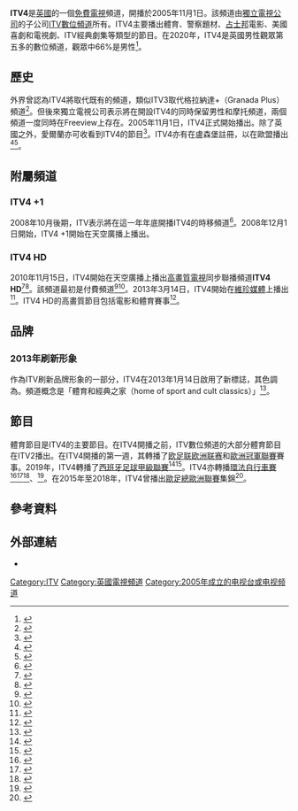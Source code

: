 {{noteTA
|1=zh-tw:詹姆士·龐德;zh-hk:占士邦;zh-cn:詹姆斯·邦德;
}}

{{Infobox TV channel
| name              = ITV4
| logofile          = ITV4 logo 2013.png
| logosize          = 150px
| logocaption       =
| logoalt           =
| launch            = 
| picture format    = [[1080i|1080i]][[高畫質電視|高畫質電視]]，[[16:9|16:9]][[576i|576i]][[標準畫質電視|標準畫質電視]]
| share             = 
| share as of       = 
| share source      = 
| country           = 英國
| slogan            = ''The Home of Sport and Cult Classics''
| owner             = [[ITV數位頻道|ITV數位頻道]]<br />（[[獨立電視公司|獨立電視公司]]）
| replaced names    = [[ITV新聞頻道|ITV新聞頻道]]
| sister names      = [[獨立電視台_(英國)|ITV]]<br>[[ITV2|ITV2]]<br>[[ITV3|ITV3]]<br>[[ITVBe|ITVBe]]<br>[[CITV|CITV]]
| timeshift names   = ITV4 +1
| web               = {{URL|www.itv.com/hub/itv4}}
| terr serv 1       = [[Freeview|Freeview]]
| terr chan 1       = 第25頻道<br>第59頻道（+1）
}}
'''ITV4'''是[[英國|英國]]的一個[[免費電視頻道接收|免費電視]]頻道，開播於2005年11月1日。該頻道由[[獨立電視公司|獨立電視公司]]的子公司[[ITV數位頻道|ITV數位頻道]]所有。ITV4主要播出體育、警察題材、[[占士邦|占士邦]]電影、美國喜劇和電視劇、ITV經典劇集等類型的節目。在2020年，ITV4是英國男性觀眾第五多的數位頻道，觀眾中66%是男性<ref>{{cite web |url=https://www.itvmedia.co.uk/advertising-on-itv/our-channels#channel-itv4 |title=ITV4 |publisher=ITV Media |access-date=2021-07-03 |archive-date=2021-03-09 |archive-url=https://web.archive.org/web/20210309185927/https://www.itvmedia.co.uk/advertising-on-itv/our-channels#channel-itv4 |dead-url=no }}</ref>。

==歷史==
外界曾認為ITV4將取代既有的{{link-en|男性和摩托|Men & Motors}}頻道，類似ITV3取代格拉納達+（Granada Plus）頻道<ref>{{cite web|url=https://www.campaignlive.co.uk/article/itv4-takes-men-motors-slot/464997|title=ITV4 takes Men and Motors slot|publisher=campaign|access-date=2021-07-03|archive-date=2021-07-03|archive-url=https://web.archive.org/web/20210703090851/https://www.campaignlive.co.uk/article/itv4-takes-men-motors-slot/464997|dead-url=no}}</ref>。但後來獨立電視公司表示將在開設ITV4的同時保留男性和摩托頻道，兩個頻道一度同時在Freeview上存在。2005年11月1日，ITV4正式開始播出。除了英國之外，愛爾蘭亦可收看到ITV4的節目<ref>{{cite web |url=http://www.theairwaves.net/index.php/cable/4396-gordon |title=UPC lose ITV's digital channels |publisher=TheAirwaves |date=2011-04-01 |archive-url=https://web.archive.org/web/20110906230418/http://www.theairwaves.net/index.php/cable/4396-gordon |archive-date=2011-09-06 |access-date=2021-07-03 |dead-url=no }}</ref>。ITV4亦有在盧森堡註冊，以在歐盟播出<ref>{{cite web |url=https://www.alia.lu/en/television/supervisory-activities |title=Supervisory activities |publisher=ALIA |date=2021-07-01 |access-date=2021-07-03 |archive-date=2021-06-27 |archive-url=https://web.archive.org/web/20210627141512/https://www.alia.lu/en/television/supervisory-activities |dead-url=no }}</ref><ref>{{cite web |url=https://www.alia.lu/assets/upload/files/2021-03-17Liste-des-services-de-television-maj-mars-2021_site-ALIA.pdf |title=Services de télévision sur antenne soumis au contrôle de l’ALIA |publisher=ALIA |date=2021-07-01 |access-date=2021-07-03 |archive-date=2021-03-20 |archive-url=https://web.archive.org/web/20210320130933/https://www.alia.lu/assets/upload/files/2021-03-17Liste-des-services-de-television-maj-mars-2021_site-ALIA.pdf |dead-url=no }}</ref>。

==附屬頻道==
===ITV4 +1===
2008年10月後期，ITV表示將在這一年年底開播ITV4的時移頻道<ref>{{cite web|url=http://www.watchallchannelslive.com/2016/07/itv4-plus-1.html|title=Itv4 +1 Live Stream|publisher=Live TV Online|date=2012-05-31|access-date=2014-06-29|archive-date=2016-09-19|archive-url=https://web.archive.org/web/20160919040441/http://www.watchallchannelslive.com/2016/07/itv4-plus-1.html|dead-url=no}}</ref>。2008年12月1日開始，ITV4 +1開始在天空廣播上播出。
===ITV4 HD===
2010年11月15日，ITV4開始在天空廣播上播出[[高畫質電視|高畫質電視]]同步聯播頻道'''ITV4 HD'''<ref>{{cite web|url=http://www.itvplc.com/media/news/itv-2010-interim-results|title=ITV plc 2010 Interim Results & Sky deal|publisher=ITV plc|date=2010-08-03|access-date=2014-06-29|archive-url=https://web.archive.org/web/20140712130553/http://www.itvplc.com/media/news/itv-2010-interim-results|archive-date=2014-07-12|dead-url=no}}</ref><ref>{{cite web | last = Laughlin | first = Andrew | title = ITV3 HD and ITV4 HD go live on Sky | work = Tech News | publisher = Digital Spy | date = 2010-11-15 | url = http://www.digitalspy.co.uk/tech/news/a287927/itv3-hd-and-itv4-hd-go-live-on-sky.html#~oID5COY1qVFmMr | access-date = 2014-06-29 | archive-date = 2014-08-10 | archive-url = https://web.archive.org/web/20140810111159/http://www.digitalspy.co.uk/tech/news/a287927/itv3-hd-and-itv4-hd-go-live-on-sky.html#~oID5COY1qVFmMr | dead-url = no }}</ref>。該頻道最初是付費頻道<ref>{{cite news|url=https://www.theguardian.com/media/2011/mar/02/itv-programme-making-talent|title=ITV earmarks £12m to hire new talent to break international hit drought|publisher=The Guardian|date=2011-03-02|location=London|first=Mark|last=Sweney|access-date=2014-06-29|archive-date=2021-06-28|archive-url=https://web.archive.org/web/20210628145940/https://www.theguardian.com/media/2011/mar/02/itv-programme-making-talent|dead-url=no}}</ref><ref>{{cite news|url=https://www.theguardian.com/media/2010/aug/03/itv-unveils-pay-tv-push|title=ITV unveils pay-TV push|publisher=The Guardian|date=2010-08-03|location=London|first=Mark|last=Sweney|access-date=2014-06-29|archive-date=2021-06-28|archive-url=https://web.archive.org/web/20210628145939/https://www.theguardian.com/media/2010/aug/03/itv-unveils-pay-tv-push|dead-url=no}}</ref>。2013年3月14日，ITV4開始在[[維珍媒體|維珍媒體]]上播出<ref>{{cite web |url=http://about.virginmedia.com/press-release/9306/virgin-media-introduces-hdelightful-itv-channels |title=Virgin Media introduces HDelightful ITV channels |publisher=Virgin Media |date=2013-03-14 |access-date=2013-03-14 |archive-url=https://web.archive.org/web/20130927150231/http://about.virginmedia.com/press-release/9306/virgin-media-introduces-hdelightful-itv-channels |archive-date=2013-09-27 |dead-url=no }}</ref>。ITV4 HD的高畫質節目包括電影和體育賽事<ref>{{cite web | last = Laughlin | first = Andrew | title = ITV to air British Touring Cars in HD | work = Media News | publisher = Digital Spy | date = 2010-10-11 | url = http://www.digitalspy.co.uk/media/news/a281385/itv-to-air-british-touring-cars-in-hd.html#~oID8L0oIzpxd1N | access-date = 2014-06-29 | archive-date = 2015-09-24 | archive-url = https://web.archive.org/web/20150924051527/http://www.digitalspy.co.uk/media/news/a281385/itv-to-air-british-touring-cars-in-hd.html#~oID8L0oIzpxd1N | dead-url = no }}</ref>。
{{Clear}}

== 品牌 ==
=== 2013年刷新形象 ===
作為ITV刷新品牌形象的一部分，ITV4在2013年1月14日啟用了新標誌，其色調為{{le|石灰色|Slate gray}}。頻道概念是「體育和經典之家（home of sport and cult classics）」<ref>{{cite web|url=http://www.digitalspy.co.uk/media/news/a438502/itv1-to-become-itv-in-major-corporate-rebrand.html|title=ITV1 to become 'ITV' in major corporate rebrand|last=Laughlin|first=Andrew|publisher=Digital Spy|date=2012-11-16|access-date=2012-12-09|archive-date=2015-09-24|archive-url=https://web.archive.org/web/20150924051911/http://www.digitalspy.co.uk/media/news/a438502/itv1-to-become-itv-in-major-corporate-rebrand.html|dead-url=no}}</ref>。

{{Gallery
| height = 80
| File: ITV4.svg | ITV4在2005年11月1日至2013年1月13日使用的標誌
| File: ITV4 logo 2013.png | 2013年1月14日啟用的新標誌，其色調為石灰色
}}

==節目==
體育節目是ITV4的主要節目。在ITV4開播之前，ITV數位頻道的大部分體育節目在ITV2播出。在ITV4開播的第一週，其轉播了[[欧足联欧洲联赛|欧足联欧洲联赛]]和[[歐洲冠軍聯賽|歐洲冠軍聯賽]]賽事。2019年，ITV4轉播了[[西班牙足球甲級聯賽|西班牙足球甲級聯賽]]<ref>{{cite web|url=https://www.itv.com/news/2019-02-22/watch-la-liga-live-on-itv4-every-week-until-the-end-of-the-season-starting-with-levante-clash-with-giants-real-madrid/|title=Watch La Liga live on ITV4 every week until the end of the season starting with Levante's clash with giants Real Madrid|publisher=ITV|date=2019-02-22|access-date=2021-07-03|archive-date=2021-07-02|archive-url=https://web.archive.org/web/20210702032613/https://www.itv.com/news/2019-02-22/watch-la-liga-live-on-itv4-every-week-until-the-end-of-the-season-starting-with-levante-clash-with-giants-real-madrid|dead-url=no}}</ref><ref>{{cite web|url=https://www.bbc.com/sport/football/49364657|title=La Liga: ITV win rights to air three live matches of new season|publisher=BBC Sport|date=2019-08-15|access-date=2021-07-03|archive-date=2021-02-25|archive-url=https://web.archive.org/web/20210225040029/https://www.bbc.com/sport/football/49364657|dead-url=no}}</ref>。ITV4亦轉播[[環法自行車賽|環法自行車賽]]<ref name="itvguardian01">{{cite news|url=https://www.theguardian.com/media/2001/jul/30/itv.broadcasting|title=ITV pays £5m for Tour de France|access-date=2009-07-23|publisher=The Guardian|author=Jessica Hodgson|location=London|date=2001-07-30|archive-date=2018-07-06|archive-url=https://web.archive.org/web/20180706191014/https://www.theguardian.com/media/2001/jul/30/itv.broadcasting|dead-url=no}}</ref><ref name="bntour2010">{{cite web|url=http://www.broadcastnow.co.uk/news/multi-platform/news/itv4-secures-tour-de-france-to-2013/1954656.article|title=ITV4 secures Tour De France to 2013|access-date=2009-07-23|publisher=Broadcast Now|year=2008|author=Kate McMahon|archive-date=2018-10-02|archive-url=https://web.archive.org/web/20181002102407/https://www.broadcastnow.co.uk/news/multi-platform/news/itv4-secures-tour-de-france-to-2013/1954656.article|dead-url=no}}</ref><ref name=aso>{{cite web |url=http://www.itv.com/presscentre/press-releases/itv-lands-new-tour-de-france-deal |title=ITV lands new Tour de France deal |author=<!--Staff writer(s); no by-line.--> |date=2013-09-09 |website=[[itv.com|itv.com]] |access-date=2014-02-27 |archive-date=2021-07-02 |archive-url=https://web.archive.org/web/20210702032618/https://www.itv.com/presscentre/press-releases/itv-lands-new-tour-de-france-deal |dead-url=no }}</ref>、{{link-en|歐洲飛鏢錦標賽|European Championship (darts)}}<ref>{{cite web|title=European Championship On ITV4|url=http://www.pdc.tv/page/NewsdeskDetail/0,,10180~2380791,00.html|work=PDC|access-date=2011-06-24|date=2011-06-24|archive-url=https://web.archive.org/web/20110627061226/http://www.pdc.tv/page/NewsdeskDetail/0,,10180~2380791,00.html|archive-date=2011-06-27|dead-url=yes}}</ref>。在2015年至2018年，ITV4曾播出[[歐足總歐洲聯賽|歐足總歐洲聯賽]]集錦<ref>{{cite news|url=https://www.theguardian.com/media/2011/oct/17/itv-uefa-europa-league|title=ITV snatches Europa League from Channel 5|last=Sweney|first=Mark|date=2011-10-17|work=The Guardian|access-date=2014-06-30|location=London|archive-date=2021-06-03|archive-url=https://web.archive.org/web/20210603135142/https://www.theguardian.com/media/2011/oct/17/itv-uefa-europa-league|dead-url=no}}</ref>。

== 參考資料 ==
{{Reflist|30em}}

== 外部連結 ==
* {{itv.com|id=hub/itv4|title=ITV4}}
{{ITV}}
[[Category:ITV|Category:ITV]]
[[Category:英國電視頻道|Category:英國電視頻道]]
[[Category:2005年成立的电视台或电视频道|Category:2005年成立的电视台或电视频道]]